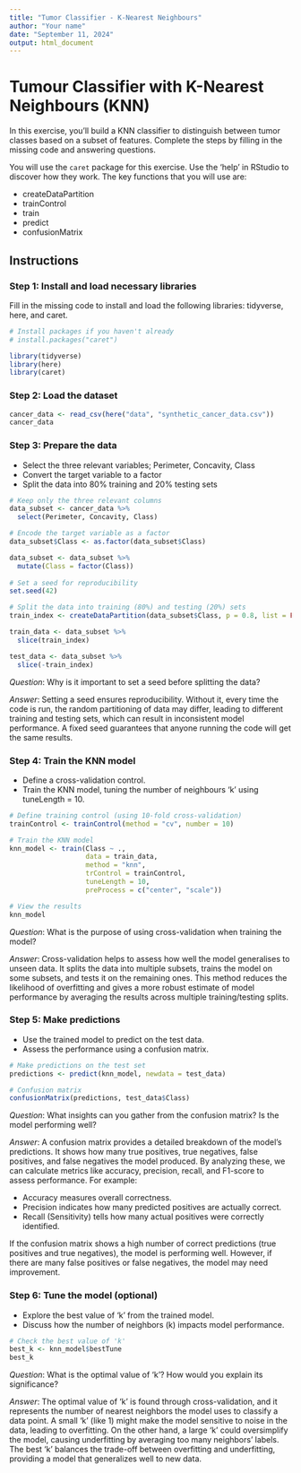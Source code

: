 ```yaml
---
title: "Tumor Classifier - K-Nearest Neighbours"
author: "Your name"
date: "September 11, 2024"
output: html_document
---
```


# Tumour Classifier with K-Nearest Neighbours (KNN)

In this exercise, you'll build a KNN classifier to distinguish between tumor classes based on a subset of features. Complete the steps by filling in the missing code and answering questions.

You will use the `caret` package for this exercise. Use the 'help' in RStudio to discover how they work. The key functions that you will use are:

- createDataPartition
- trainControl
- train
- predict
- confusionMatrix

## Instructions

### Step 1: Install and load necessary libraries

Fill in the missing code to install and load the following libraries: tidyverse, here, and caret.

```r
# Install packages if you haven't already
# install.packages("caret")

library(tidyverse) 
library(here)
library(caret)
```

### Step 2: Load the dataset

```r

cancer_data <- read_csv(here("data", "synthetic_cancer_data.csv"))
cancer_data
```

### Step 3: Prepare the data

-   Select the three relevant variables; Perimeter, Concavity, Class
-   Convert the target variable to a factor
-   Split the data into 80% training and 20% testing sets

```r

# Keep only the three relevant columns
data_subset <- cancer_data %>% 
  select(Perimeter, Concavity, Class)

# Encode the target variable as a factor
data_subset$Class <- as.factor(data_subset$Class)

data_subset <- data_subset %>% 
  mutate(Class = factor(Class))
  
# Set a seed for reproducibility
set.seed(42)

# Split the data into training (80%) and testing (20%) sets
train_index <- createDataPartition(data_subset$Class, p = 0.8, list = FALSE)

train_data <- data_subset %>% 
  slice(train_index)

test_data <- data_subset %>% 
  slice(-train_index)

```

*Question*: Why is it important to set a seed before splitting the data?

*Answer*: Setting a seed ensures reproducibility. Without it, every time the code is run, the random partitioning of data may differ, leading to different training and testing sets, which can result in inconsistent model performance. A fixed seed guarantees that anyone running the code will get the same results.

### Step 4: Train the KNN model

-   Define a cross-validation control.
-   Train the KNN model, tuning the number of neighbours 'k' using tuneLength = 10.

```r
# Define training control (using 10-fold cross-validation)
trainControl <- trainControl(method = "cv", number = 10)

# Train the KNN model 
knn_model <- train(Class ~ ., 
                   data = train_data, 
                   method = "knn", 
                   trControl = trainControl, 
                   tuneLength = 10, 
                   preProcess = c("center", "scale"))

# View the results
knn_model

```

*Question*: What is the purpose of using cross-validation when training the model?

*Answer*: Cross-validation helps to assess how well the model generalises to unseen data. It splits the data into multiple subsets, trains the model on some subsets, and tests it on the remaining ones. This method reduces the likelihood of overfitting and gives a more robust estimate of model performance by averaging the results across multiple training/testing splits.

### Step 5: Make predictions

-   Use the trained model to predict on the test data.
-   Assess the performance using a confusion matrix.

```r
# Make predictions on the test set
predictions <- predict(knn_model, newdata = test_data)

# Confusion matrix  
confusionMatrix(predictions, test_data$Class)

```

*Question*: What insights can you gather from the confusion matrix? Is the model performing well?

*Answer*: A confusion matrix provides a detailed breakdown of the model’s predictions. It shows how many true positives, true negatives, false positives, and false negatives the model produced. By analyzing these, we can calculate metrics like accuracy, precision, recall, and F1-score to assess performance. For example:

-   Accuracy measures overall correctness.
-   Precision indicates how many predicted positives are actually correct.
-   Recall (Sensitivity) tells how many actual positives were correctly identified.

If the confusion matrix shows a high number of correct predictions (true positives and true negatives), the model is performing well. However, if there are many false positives or false negatives, the model may need improvement.

### Step 6: Tune the model (optional)

-   Explore the best value of 'k' from the trained model.
-   Discuss how the number of neighbors (k) impacts model performance.

```r
# Check the best value of 'k'
best_k <- knn_model$bestTune
best_k
```

*Question*: What is the optimal value of 'k'? How would you explain its significance?

*Answer*: The optimal value of 'k' is found through cross-validation, and it represents the number of nearest neighbors the model uses to classify a data point. A small 'k' (like 1) might make the model sensitive to noise in the data, leading to overfitting. On the other hand, a large 'k' could oversimplify the model, causing underfitting by averaging too many neighbors' labels. The best 'k' balances the trade-off between overfitting and underfitting, providing a model that generalizes well to new data.
